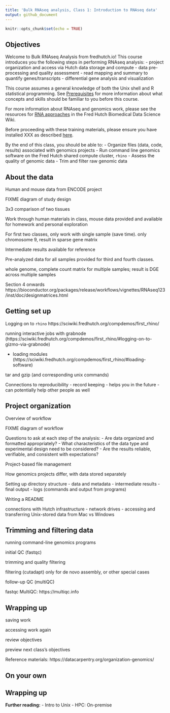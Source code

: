 ```yaml
---
title: 'Bulk RNAseq analysis, Class 1: Introduction to RNAseq data'
output: github_document
---
```


<!--class1.md is generated from class1.Rmd. Please edit that file -->

```r
knitr::opts_chunk$set(echo = TRUE)
```

## Objectives

Welcome to Bulk RNAseq Analysis from fredhutch.io!
This course introduces you the following steps in performing RNAseq analysis:
- project organization and access via Hutch data storage and compute
- data pre-processing and quality assessment
- read mapping and summary to quantify genes/transcripts
- differential gene analysis and visualization

This course assumes a general knowledge of both the Unix shell and R statistical programming.
See [Prerequisites](../README#prerequisites) for more information about what concepts and skills should be familiar to you before this course.

For more information about RNAseq and genomics work, 
please see the resources for [RNA approaches](https://sciwiki.fredhutch.org/generation/datagen_rnaApproaches) 
in the Fred Hutch Biomedical Data Science Wiki.

Before proceeding with these training materials,
please ensure you have installed XXX as described [here](http://www.fredhutch.io/software/).

By the end of this class, you should be able to:
- Organize files (data, code, results) associated with genomics projects
- Run command line genomics software on the Fred Hutch shared compute cluster, `rhino`
- Assess the quality of genomic data
- Trim and filter raw genomic data 

## About the data

Human and mouse data from ENCODE project

FIXME diagram of study design

3x3 comparison of two tissues

Work through human materials in class,
mouse data provided and available for homework and personal exploration

For first two classes,
only work with single sample (save time).
only chromosome 9, result in sparse gene matrix

Intermediate results available for reference

Pre-analyzed data for all samples provided for third and fourth classes.

whole genome, complete count matrix for multiple samples; result is DGE across multiple samples

Section 4 onwards 
https://bioconductor.org/packages/release/workflows/vignettes/RNAseq123/inst/doc/designmatrices.html

## Getting set up 

Logging on to `rhino`
https://sciwiki.fredhutch.org/compdemos/first_rhino/

running interactive jobs with grabnode (https://sciwiki.fredhutch.org/compdemos/first_rhino/#logging-on-to-gizmo-via-grabnode)

- loading modules (https://sciwiki.fredhutch.org/compdemos/first_rhino/#loading-software)

tar and gzip (and corresponding unix commands)

Connections to reproducibility
- record keeping
- helps you in the future
- can potentially help other people as well

## Project organization

Overview of workflow

FIXME diagram of workflow

Questions to ask at each step of the analysis:
- Are data organized and formatted appropriately?
- What characteristics of the data type and experimental design need to be considered?
- Are the results reliable, verifiable, and consistent with expectations?

Project-based file management

How genomics projects differ, with data stored separately

Setting up directory structure
- data and metadata
- intermediate results
- final output
- logs (commands and output from programs)

Writing a README

connections with Hutch infrastructure
- network drives
- accessing and transferring Unix-stored data from Mac vs Windows

## Trimming and filtering data

running command-line genomics programs

initial QC (fastqc)

trimming and quality filtering

filtering (cutadapt)
only for de novo assembly, or other special cases

follow-up QC (multiQC)

fastqc
MultiQC: https://multiqc.info

## Wrapping up

saving work

accessing work again

review objectives

preview next class's objectives

Reference materials:
https://datacarpentry.org/organization-genomics/

## On your own

## Wrapping up

**Further reading:**
- Intro to Unix
- HPC: On-premise
